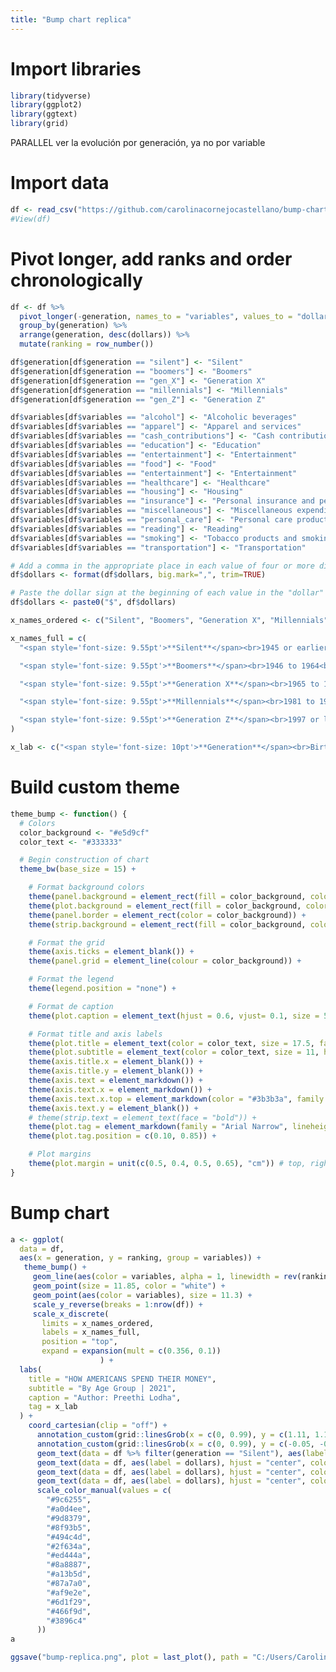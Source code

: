 ```yaml
---
title: "Bump chart replica"
---
```


# Import libraries
```r
library(tidyverse)
library(ggplot2)
library(ggtext)
library(grid)
```

PARALLEL 
ver la evolución por generación, ya no por variable

# Import data
```r
df <- read_csv("https://github.com/carolinacornejocastellano/bump-chart/raw/main/data.csv")
#View(df)
```

# Pivot longer, add ranks and order chronologically
```r
df <- df %>%
  pivot_longer(-generation, names_to = "variables", values_to = "dollars") %>%
  group_by(generation) %>%
  arrange(generation, desc(dollars)) %>%
  mutate(ranking = row_number())

df$generation[df$generation == "silent"] <- "Silent"
df$generation[df$generation == "boomers"] <- "Boomers"
df$generation[df$generation == "gen_X"] <- "Generation X"
df$generation[df$generation == "millennials"] <- "Millennials"
df$generation[df$generation == "gen_Z"] <- "Generation Z"

df$variables[df$variables == "alcohol"] <- "Alcoholic beverages"
df$variables[df$variables == "apparel"] <- "Apparel and services"
df$variables[df$variables == "cash_contributions"] <- "Cash contributions"
df$variables[df$variables == "education"] <- "Education"
df$variables[df$variables == "entertainment"] <- "Entertainment"
df$variables[df$variables == "food"] <- "Food"
df$variables[df$variables == "entertainment"] <- "Entertainment"
df$variables[df$variables == "healthcare"] <- "Healthcare"
df$variables[df$variables == "housing"] <- "Housing"
df$variables[df$variables == "insurance"] <- "Personal insurance and pensions"
df$variables[df$variables == "miscellaneous"] <- "Miscellaneous expenditures"
df$variables[df$variables == "personal_care"] <- "Personal care products and services"
df$variables[df$variables == "reading"] <- "Reading"
df$variables[df$variables == "smoking"] <- "Tobacco products and smoking \n supplies"
df$variables[df$variables == "transportation"] <- "Transportation"
```

```r
# Add a comma in the appropriate place in each value of four or more digits in the dollar column
df$dollars <- format(df$dollars, big.mark=",", trim=TRUE)

# Paste the dollar sign at the beginning of each value in the "dollar" column
df$dollars <- paste0("$", df$dollars)

```


```r
x_names_ordered <- c("Silent", "Boomers", "Generation X", "Millennials", "Generation Z")
```

```r
x_names_full = c(
  "<span style='font-size: 9.55pt'>**Silent**</span><br>1945 or earlier<br>**$44,683**",

  "<span style='font-size: 9.55pt'>**Boomers**</span><br>1946 to 1964<br>**$62,203**",

  "<span style='font-size: 9.55pt'>**Generation X**</span><br>1965 to 1980<br>**$83,357**",

  "<span style='font-size: 9.55pt'>**Millennials**</span><br>1981 to 1996<br>**$69,061**",

  "<span style='font-size: 9.55pt'>**Generation Z**</span><br>1997 or later<br>**$41,636**"
)
```

```r
x_lab <- c("<span style='font-size: 10pt'>**Generation**</span><br>Birth Year Range<br>**Average Annual Expenditure**")
```


# Build custom theme

```r
theme_bump <- function() {
  # Colors
  color_background <- "#e5d9cf"
  color_text <- "#333333"

  # Begin construction of chart
  theme_bw(base_size = 15) +

    # Format background colors
    theme(panel.background = element_rect(fill = color_background, color = color_background)) +
    theme(plot.background = element_rect(fill = color_background, color = color_background)) +
    theme(panel.border = element_rect(color = color_background)) +
    theme(strip.background = element_rect(fill = color_background, color = color_background)) +

    # Format the grid
    theme(axis.ticks = element_blank()) +
    theme(panel.grid = element_line(colour = color_background)) +

    # Format the legend
    theme(legend.position = "none") +

    # Format de caption
    theme(plot.caption = element_text(hjust = 0.6, vjust= 0.1, size = 5.45)) +

    # Format title and axis labels
    theme(plot.title = element_text(color = color_text, size = 17.5, face = "bold", hjust = 0.5, margin=margin(0,0,10,0))) +
    theme(plot.subtitle = element_text(color = color_text, size = 11, hjust = 0.5, face = "bold", margin=margin(0,0,22,0))) +
    theme(axis.title.x = element_blank()) +
    theme(axis.title.y = element_blank()) +
    theme(axis.text = element_markdown()) +
    theme(axis.text.x = element_markdown()) +
    theme(axis.text.x.top = element_markdown(color = "#3b3b3a", family = "Arial Narrow", size=7.5)) +
    theme(axis.text.y = element_blank()) +
    # theme(strip.text = element_text(face = "bold")) +
    theme(plot.tag = element_markdown(family = "Arial Narrow", lineheight = 0.1, size = 8)) +
    theme(plot.tag.position = c(0.10, 0.85)) +

    # Plot margins
    theme(plot.margin = unit(c(0.5, 0.4, 0.5, 0.65), "cm")) # top, right, bottom, left
}
```

# Bump chart 

```r
a <- ggplot(
  data = df,
  aes(x = generation, y = ranking, group = variables)) +
   theme_bump() +
     geom_line(aes(color = variables, alpha = 1, linewidth = rev(ranking))) +
     geom_point(size = 11.85, color = "white") +
     geom_point(aes(color = variables), size = 11.3) +
     scale_y_reverse(breaks = 1:nrow(df)) +
     scale_x_discrete(
       limits = x_names_ordered,
       labels = x_names_full,
       position = "top",
       expand = expansion(mult = c(0.356, 0.1))
                    ) +
  labs(
    title = "HOW AMERICANS SPEND THEIR MONEY",
    subtitle = "By Age Group | 2021",
    caption = "Author: Preethi Lodha",
    tag = x_lab
  ) +
    coord_cartesian(clip = "off") +
      annotation_custom(grid::linesGrob(x = c(0, 0.99), y = c(1.11, 1.11), gp = gpar(col = "#f0eae8", lwd = 2.8, lineend = "square"))) +
      annotation_custom(grid::linesGrob(x = c(0, 0.99), y = c(-0.05, -0.05), gp = gpar(col = "#f0eae8", lwd = 2.8, lineend = "square"))) +
      geom_text(data = df %>% filter(generation == "Silent"), aes(label = variables, x = 0.72236), hjust = "outward", fontface = "bold", color = "#272727", size = 2.4) +
      geom_text(data = df, aes(label = dollars), hjust = "center", color = "white", size = 2.25, fontface = "bold") +
      geom_text(data = df, aes(label = dollars), hjust = "center", color = "white", size = 2.253, fontface = "bold") +
      geom_text(data = df, aes(label = dollars), hjust = "center", color = "white", size = 2.257, fontface = "bold") +
      scale_color_manual(values = c(
        "#9c6255",
        "#a0d4ee",
        "#9d8379",
        "#8f93b5",
        "#494c4d",
        "#2f634a",
        "#ed444a",
        "#8a8887",
        "#a13b5d",
        "#87a7a0",
        "#af9e2e",
        "#6d1f29",
        "#466f9d",
        "#3896c4"
      )) 
a
```

```r
ggsave("bump-replica.png", plot = last_plot(), path = "C:/Users/Carolina/0_ccast/master/04_dataviz/bump-chart/bump-chart", width = 8.29, height = 6.88, units = "in", dpi = 120)
```